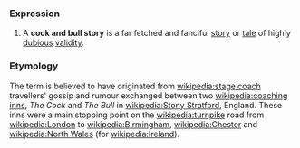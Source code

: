 ===Expression===
#A '''cock and bull story''' is a far fetched and fanciful [[story]] or [[tale]] of highly [[dubious]] [[validity]].


===Etymology===
The term is believed to have originated from [[wikipedia:stage coach]] travellers' gossip and rumour exchanged between two [[wikipedia:coaching inns]], ''The Cock'' and ''The Bull'' in [[wikipedia:Stony Stratford]], England.  These inns were a main stopping point on the [[wikipedia:turnpike]] road from [[wikipedia:London]] to [[wikipedia:Birmingham]], [[wikipedia:Chester]] and [[wikipedia:North Wales]] (for [[wikipedia:Ireland]]).